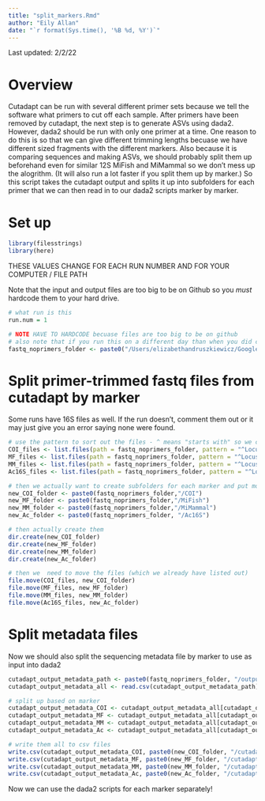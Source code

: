 ```yaml
---
title: "split_markers.Rmd"
author: "Eily Allan"
date: "`r format(Sys.time(), '%B %d, %Y')`"
---
```


Last updated: 2/2/22

# Overview

Cutadapt can be run with several different primer sets because we tell the software what primers to cut off each sample. After primers have been removed by cutadapt, the next step is to generate ASVs using dada2. However, dada2 should be run with only one primer at a time. One reason to do this is so that we can give different trimming lengths becuase we have different sized fragments with the different markers. Also because it is comparing sequences and making ASVs, we should probably split them up beforehand even for similar 12S MiFish and MiMammal so we don't mess up the alogrithm. (It will also run a lot faster if you split them up by marker.) So this script takes the cutadapt output and splits it up into subfolders for each primer that we can then read in to our dada2 scripts marker by marker. 

# Set up

```r
library(filesstrings)
library(here)
```

THESE VALUES CHANGE FOR EACH RUN NUMBER AND FOR YOUR COMPUTER / FILE PATH

Note that the input and output files are too big to be on Github so you *must* hardcode them to your hard drive.

```r
# what run is this
run.num = 1

# NOTE HAVE TO HARDCODE becuase files are too big to be on github 
# also note that if you run this on a different day than when you did cutadapt change to the actual date rather than sys.date()
fastq_noprimers_folder <- paste0("/Users/elizabethandruszkiewicz/GoogleDrive/UW/GitHub/NextGenNEPA_LOCAL/Output/","cutadapt_output","/run",run.num,"_",format(Sys.Date(), "%Y%m%d"), "/noprimers")

```

# Split primer-trimmed fastq files from cutadapt by marker 

Some runs have 16S files as well. If the run doesn't, comment them out or it may just give you an error saying none were found.

```r

# use the pattern to sort out the files - ^ means "starts with" so we can use that to separate by marker
COI_files <- list.files(path = fastq_noprimers_folder, pattern = "^Locus_COI", full.names = T)
MF_files <- list.files(path = fastq_noprimers_folder, pattern = "^Locus_MiFish", full.names = T)
MM_files <- list.files(path = fastq_noprimers_folder, pattern = "^Locus_MiMammal", full.names = T)
Ac16S_files <- list.files(path = fastq_noprimers_folder, pattern = "^Locus_Ac16S", full.names = T)

# then we actually want to create subfolders for each marker and put move the files into each folder by marker
new_COI_folder <- paste0(fastq_noprimers_folder,"/COI")
new_MF_folder <- paste0(fastq_noprimers_folder,"/MiFish")
new_MM_folder <- paste0(fastq_noprimers_folder,"/MiMammal")
new_Ac_folder <- paste0(fastq_noprimers_folder, "/Ac16S")

# then actually create them
dir.create(new_COI_folder)
dir.create(new_MF_folder)
dir.create(new_MM_folder)
dir.create(new_Ac_folder)

# then we  need to move the files (which we already have listed out)
file.move(COI_files, new_COI_folder)
file.move(MF_files, new_MF_folder)
file.move(MM_files, new_MM_folder)
file.move(Ac16S_files, new_Ac_folder)

```

# Split metadata files 

Now we should also split the sequencing metadata file by marker to use as input into dada2

```r
cutadapt_output_metadata_path <- paste0(fastq_noprimers_folder, "/output.metadata.csv")
cutadapt_output_metadata_all <- read.csv(cutadapt_output_metadata_path)

# split up based on marker
cutadapt_output_metadata_COI <- cutadapt_output_metadata_all[cutadapt_output_metadata_all$Locus == "COI",]
cutadapt_output_metadata_MF <- cutadapt_output_metadata_all[cutadapt_output_metadata_all$Locus == "MiFish",]
cutadapt_output_metadata_MM <- cutadapt_output_metadata_all[cutadapt_output_metadata_all$Locus == "MiMammal",]
cutadapt_output_metadata_Ac <- cutadapt_output_metadata_all[cutadapt_output_metadata_all$Locus == "Ac16S",]

# write them all to csv files 
write.csv(cutadapt_output_metadata_COI, paste0(new_COI_folder, "/cutadapt_output_metadata_COI.csv"), row.names=FALSE)
write.csv(cutadapt_output_metadata_MF, paste0(new_MF_folder, "/cutadapt_output_metadata_MiFish.csv"), row.names=FALSE)
write.csv(cutadapt_output_metadata_MM, paste0(new_MM_folder, "/cutadapt_output_metadata_MiMammal.csv"), row.names=FALSE)
write.csv(cutadapt_output_metadata_Ac, paste0(new_Ac_folder, "/cutadapt_output_metadata_Ac16S.csv"), row.names=FALSE)

```

Now we can use the dada2 scripts for each marker separately! 